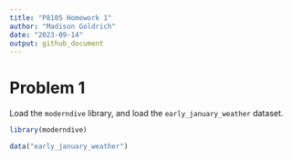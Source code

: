 ```yaml
---
title: "P8105 Homework 1"
author: "Madison Goldrich"
date: "2023-09-14"
output: github_document
---
```


# Problem 1

Load the `moderndive` library, and load the `early_january_weather` dataset.

```r
library(moderndive)

data("early_january_weather")
```

